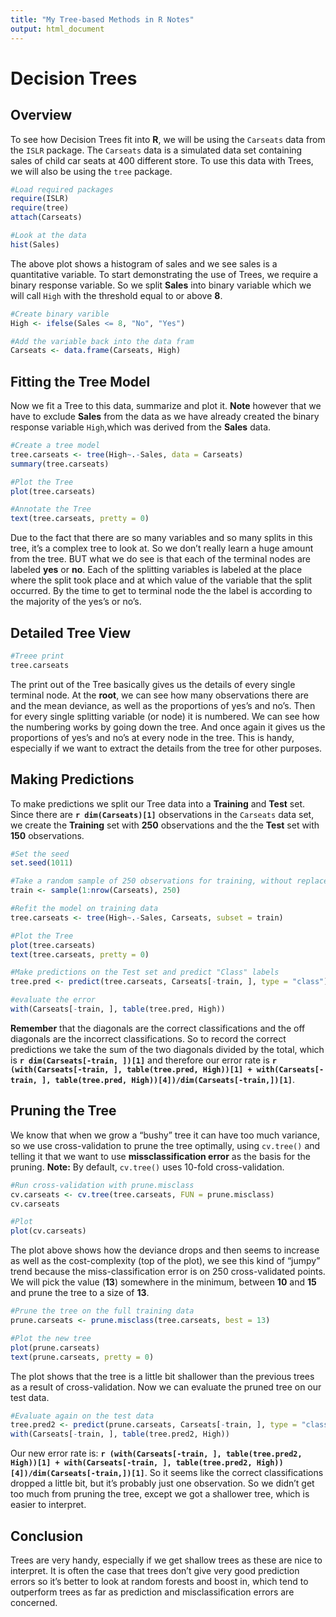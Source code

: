```yaml
---
title: "My Tree-based Methods in R Notes"
output: html_document
---
```


# Decision Trees  

## Overview  

To see how Decision Trees fit into __R__, we will be using the `Carseats` data from the `ISLR` package. The `Carseats` data is a simulated data set containing sales of child car seats at 400 different store. To use this data with Trees, we will also be using the `tree` package. 

```r
#Load required packages
require(ISLR)
require(tree)
attach(Carseats)

#Look at the data
hist(Sales)

```

The above plot shows a histogram of sales and we see sales is a quantitative variable. To start demonstrating the use of Trees, we require a binary response variable. So we split __Sales__ into binary variable which we will call `High`  with the threshold equal to or above __8__. 

```r
#Create binary varible
High <- ifelse(Sales <= 8, "No", "Yes")

#Add the variable back into the data fram
Carseats <- data.frame(Carseats, High)

```

## Fitting the Tree Model

Now we fit a Tree to this data, summarize and plot it. __Note__ however that we have to exclude __Sales__ from the data as we have already created the binary response variable `High`,which was derived from the __Sales__ data.

```r
#Create a tree model
tree.carseats <- tree(High~.-Sales, data = Carseats)
summary(tree.carseats)

#Plot the Tree
plot(tree.carseats)

#Annotate the Tree
text(tree.carseats, pretty = 0)
```

Due to the fact that there are so many variables and so many splits in this tree, it's a complex tree to look at. So we don't really learn a huge amount from the tree. BUT what we do see is that each of the terminal nodes are labeled __yes__ or __no__. Each of the splitting variables is labeled at the place where the split took place and at which value of the variable that the split occurred. By the time to get to terminal node the the label is according to the majority of the yes's or no's.

## Detailed Tree View  

```r
#Treee print
tree.carseats

```

The print out of the Tree basically gives us the details of every single terminal node. At the __root__, we can see how many observations there are and the mean deviance, as well as the proportions of yes's and no's. Then for every single splitting variable (or node) it is numbered. We can see how the numbering works by going down the tree. And  once again it gives us the proportions of yes's and no's at every node in the tree. This is handy, especially if we want to extract the details from the tree for other purposes.

## Making Predictions  

To make predictions we split our Tree data into a __Training__ and __Test__ set. Since there are __`r dim(Carseats)[1]`__ observations in the `Carseats` data set, we create the __Training__ set with __250__ observations and the the __Test__ set with __150__ observations. 

```r
#Set the seed
set.seed(1011)

#Take a random sample of 250 observations for training, without replacement
train <- sample(1:nrow(Carseats), 250)

#Refit the model on training data
tree.carseats <- tree(High~.-Sales, Carseats, subset = train)

#Plot the Tree
plot(tree.carseats)
text(tree.carseats, pretty = 0)

#Make predictions on the Test set and predict "Class" labels
tree.pred <- predict(tree.carseats, Carseats[-train, ], type = "class")

#evaluate the error
with(Carseats[-train, ], table(tree.pred, High))

```

__Remember__ that the diagonals are the correct classifications and the off diagonals are the incorrect classifications. So to record the correct predictions we take the sum of the two diagonals divided by the total, which is __`r dim(Carseats[-train, ])[1]`__ and therefore our error rate is __`r (with(Carseats[-train, ], table(tree.pred, High))[1] + with(Carseats[-train, ], table(tree.pred, High))[4])/dim(Carseats[-train,])[1]`__.

## Pruning the Tree  

We know that when we grow a "bushy" tree it can have too much variance, so we use cross-validation to prune the tree optimally, using `cv.tree()` and telling it that we want to use __missclassification error__ as the basis for the pruning. __Note:__ By default, `cv.tree()` uses 10-fold cross-validation.

```r
#Run cross-validation with prune.misclass
cv.carseats <- cv.tree(tree.carseats, FUN = prune.misclass)
cv.carseats

#Plot
plot(cv.carseats)

```

The plot above shows how the deviance drops and then seems to increase as well as the cost-complexity (top of the plot), we see this kind of "jumpy" trend  because  the miss-classification error is on 250 cross-validated points. We will pick the value (__13__) somewhere in the minimum, between __10__ and __15__ and prune the tree to a size of __13__.

```r
#Prune the tree on the full training data
prune.carseats <- prune.misclass(tree.carseats, best = 13)

#Plot the new tree
plot(prune.carseats)
text(prune.carseats, pretty = 0)

```

The plot shows that the tree is a little bit shallower than the previous trees as a result of cross-validation. Now we can evaluate the pruned tree on our test data.

```r
#Evaluate again on the test data
tree.pred2 <- predict(prune.carseats, Carseats[-train, ], type = "class")
with(Carseats[-train, ], table(tree.pred2, High))

```

Our new error rate is: __`r (with(Carseats[-train, ], table(tree.pred2, High))[1] + with(Carseats[-train, ], table(tree.pred2, High))[4])/dim(Carseats[-train,])[1]`__. So it seems like the correct classifications dropped a little bit, but it's probably just one observation. So we didn't get too much from pruning the tree, except we got a shallower tree, which is easier to interpret.

## Conclusion  

Trees are very handy, especially if we get shallow trees as these are nice to interpret. It is often the case that trees don't give very good prediction errors so it's better to look at random forests and boost in, which tend to outperform trees as far as prediction and  misclassification errors are concerned.
















































